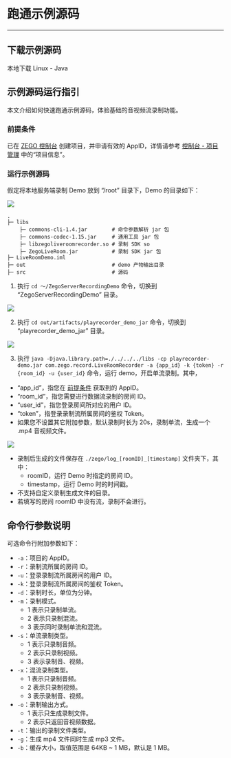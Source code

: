 # 跑通示例源码
---
## 下载示例源码

<Card title="示例源码" href="https://storage.zego.im/downloads/ServerRecorder/ZegoServerRecordingDemo-Java.zip" target="_blank">
本地下载 Linux - Java 
</Card>

## 示例源码运行指引

本文介绍如何快速跑通示例源码，体验基础的音视频流录制功能。

### 前提条件

已在 [ZEGO 控制台](https://console.zego.im) 创建项目，并申请有效的 AppID，详情请参考 [控制台 - 项目管理](https://doc-zh.zego.im/article/12107) 中的“项目信息”。

### 运行示例源码

假定将本地服务端录制 Demo 放到  “/root” 目录下，Demo 的目录如下：

<Frame width="512" height="auto" caption=""><img src="https://storage.zego.im/sdk-doc/Pics/Linux/ServerRecording/Java/4.jpeg" /></Frame>

```tree
.
├─ libs
    ├─ commons-cli-1.4.jar        # 命令参数解析 jar 包
    ├─ commons-codec-1.15.jar     # 通用工具 jar 包
    ├─ libzegoliveroomrecorder.so # 录制 SDK so
    ├─ ZegoLiveRoom.jar           # 录制 SDK jar 包
├─ LiveRoomDemo.iml
├─ out                            # demo 产物输出目录
├─ src                            # 源码
```

1. 执行 `cd ～/ZegoServerRecordingDemo` 命令，切换到 “ZegoServerRecordingDemo” 目录。

<Frame width="512" height="auto" caption="">
  <img src="https://storage.zego.im/sdk-doc/Pics/Linux/ServerRecording/use_step1.jpg" />
</Frame>

2. 执行 `cd out/artifacts/playrecorder_demo_jar` 命令，切换到 “playrecorder_demo_jar” 目录。

<Frame width="512" height="auto" caption="">
  <img src="https://doc.oa.zego.im/Pics/Linux/ServerRecording/Java/2.jpeg" />
</Frame>

3. 执行 `java -Djava.library.path=./../../../libs -cp playrecorder-demo.jar com.zego.record.LiveRoomRecorder -a {app_id} -k {token} -r {room_id} -u {user_id}` 命令，运行 demo，开启单流录制。其中，

- “app_id”，指您在 [前提条件](#前提条件) 获取到的 AppID。
- “room_id”，指您需要进行数据流录制的房间 ID。
- “user_id”，指您登录房间所对应的用户 ID。
- “token”，指登录录制流所属房间的鉴权 Token。
- 如果您不设置其它附加参数，默认录制时长为 20s，录制单流，生成一个 .mp4 音视频文件。 

<Frame width="512" height="auto" caption="">
  <img src="https://doc.oa.zego.im/Pics/Linux/ServerRecording/Java/3.jpeg" />
</Frame>

<Warning title="注意">

- 录制后生成的文件保存在 `./zego/log_[roomID]_[timestamp]` 文件夹下，其中：
    - roomID，运行 Demo 时指定的房间 ID。
    - timestamp，运行 Demo 时的时间戳。
- 不支持自定义录制生成文件的目录。
- 若填写的房间 roomID 中没有流，录制不会进行。  
</Warning>

## 命令行参数说明

可选命令行附加参数如下：

- `-a`：项目的 AppID。
- `-r`：录制流所属的房间 ID。
- `-u`：登录录制流所属房间的用户 ID。
- `-k`：登录录制流所属房间的鉴权 Token。
- `-d`：录制时长，单位为分钟。
- `-m`：录制模式。
    - 1 表示只录制单流。
    - 2 表示只录制混流。
    - 3 表示同时录制单流和混流。
- `-s`：单流录制类型。
    - 1 表示只录制音频。
    - 2 表示只录制视频。
    - 3 表示录制音、视频。
- `-x`：混流录制类型。
    - 1 表示只录制音频。
    - 2 表示只录制视频。
    - 3 表示录制音、视频。
- `-o`：录制输出方式。
    - 1 表示只生成录制文件。
    - 2 表示只返回音视频数据。
- `-t`：输出的录制文件类型。
- `-g`：生成 mp4 文件同时生成 mp3 文件。
- `-b`：缓存大小，取值范围是 64KB ~ 1 MB，默认是 1 MB。
